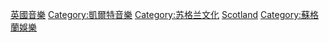{{Commonscat|Music of Scotland}}

[[Category:英國音樂|]]
[[Category:凱爾特音樂|Category:凱爾特音樂]]
[[Category:苏格兰文化|Category:苏格兰文化]]
[[Category:西歐音樂|Scotland]]
[[Category:蘇格蘭娛樂|Category:蘇格蘭娛樂]]